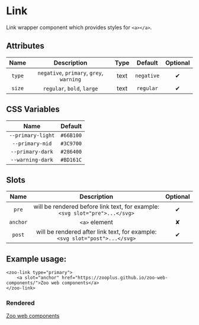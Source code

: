 # Link

Link wrapper component which provides styles for `<a></a>`.

## Attributes
|   **Name**    |           **Description**                                                      | **Type** | **Default** | **Optional** |
| :-----------: | :-----------------------------------------------------------------------------:|:--------:|:-----------:|:-----------:|
| `type`        | `negative`, `primary`, `grey`, `warning`                                       | text     | `negative`  |   ✔
| `size`        | `regular`, `bold`, `large`                                                     | text     |  `regular`  |   ✔
## CSS Variables
|        **Name**        |   **Default**  |
| :--------------------: |:--------------:|
| `--primary-light`      |    `#66B100`   |
| `--primary-mid`        |    `#3C9700`   |
| `--primary-dark`       |    `#286400`   |
| `--warning-dark`       |    `#BD161C`   |
## Slots
|      **Name**    |           **Description**          | **Optional** | 
| :--------------: | :---------------------------------:|:-----------:|
| `pre`            | will be rendered before link text, for example: `<svg slot="pre">...</svg>`| ✔
| `anchor`         | `<a>` element | ✘
| `post`           | will be rendered after link text, for example: `<svg slot="post">...</svg>`| ✔

## Example usage:
	<zoo-link type="primary">
		<a slot="anchor" href="https://zooplus.github.io/zoo-web-components/">Zoo web components</a>
	</zoo-link>
### Rendered
<zoo-link type="primary">
	<a slot="anchor" href="https://zooplus.github.io/zoo-web-components/">Zoo web components</a>
</zoo-link>
